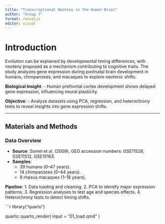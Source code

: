 ```yaml
---
title: "Transcriptional Neoteny in the Human Brain"
author: "Group 7"
format: revealjs
editor: visual
---
```


# Introduction

Evolution can be explained by developmental timing differences, with neoteny proposed as a mechanism contributing to cognitive traits. 
The study analyzes gene expression during postnatal brain development in humans, chimpanzees, and macaques to explore neotenic shifts.

**Biological Insight**:
- Human prefrontal cortex development shows delayed gene expression, influencing neural plasticity.

**Objective**:
- Analyze datasets using PCA, regression, and heterochrony tests to reveal insights into gene expression shifts.

---

## Materials and Methods

### Data Overview

- **Source**: Somel et al. (2009), GEO accession numbers: GSE11528, GSE11512, GSE15163.
- **Samples**:
  - 39 humans (0–47 years).
  - 14 chimpanzees (0–44 years).
  - 9 rhesus macaques (1–18 years).

**Pipeline**:
1. Data loading and cleaning.
2. PCA to identify major expression patterns.
3. Regression analyses to test age and species effects.
4. Heterochrony tests to detect timing shifts.

```r
library("quarto")

quarto::quarto_render(
  input = "01_load.qmd"
)
